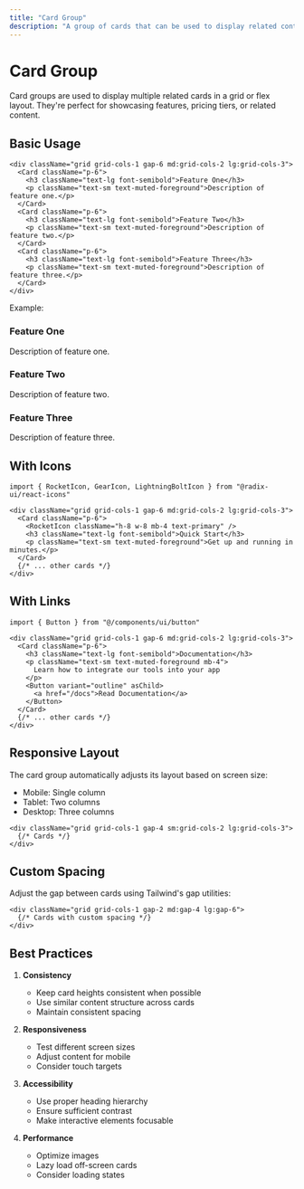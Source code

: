 ```yaml
---
title: "Card Group"
description: "A group of cards that can be used to display related content."
---
```




<DocsLayout title={frontmatter.title} description={frontmatter.description}>

# Card Group

Card groups are used to display multiple related cards in a grid or flex layout. They're perfect for showcasing features, pricing tiers, or related content.

## Basic Usage

```tsx
<div className="grid grid-cols-1 gap-6 md:grid-cols-2 lg:grid-cols-3">
  <Card className="p-6">
    <h3 className="text-lg font-semibold">Feature One</h3>
    <p className="text-sm text-muted-foreground">Description of feature one.</p>
  </Card>
  <Card className="p-6">
    <h3 className="text-lg font-semibold">Feature Two</h3>
    <p className="text-sm text-muted-foreground">Description of feature two.</p>
  </Card>
  <Card className="p-6">
    <h3 className="text-lg font-semibold">Feature Three</h3>
    <p className="text-sm text-muted-foreground">Description of feature three.</p>
  </Card>
</div>
```

Example:

<div className="grid grid-cols-1 gap-6 md:grid-cols-2 lg:grid-cols-3">
  <Card className="p-6">
    <h3 className="text-lg font-semibold">Feature One</h3>
    <p className="text-sm text-muted-foreground">Description of feature one.</p>
  </Card>
  <Card className="p-6">
    <h3 className="text-lg font-semibold">Feature Two</h3>
    <p className="text-sm text-muted-foreground">Description of feature two.</p>
  </Card>
  <Card className="p-6">
    <h3 className="text-lg font-semibold">Feature Three</h3>
    <p className="text-sm text-muted-foreground">Description of feature three.</p>
  </Card>
</div>

## With Icons

```tsx
import { RocketIcon, GearIcon, LightningBoltIcon } from "@radix-ui/react-icons"

<div className="grid grid-cols-1 gap-6 md:grid-cols-2 lg:grid-cols-3">
  <Card className="p-6">
    <RocketIcon className="h-8 w-8 mb-4 text-primary" />
    <h3 className="text-lg font-semibold">Quick Start</h3>
    <p className="text-sm text-muted-foreground">Get up and running in minutes.</p>
  </Card>
  {/* ... other cards */}
</div>
```

## With Links

```tsx
import { Button } from "@/components/ui/button"

<div className="grid grid-cols-1 gap-6 md:grid-cols-2 lg:grid-cols-3">
  <Card className="p-6">
    <h3 className="text-lg font-semibold">Documentation</h3>
    <p className="text-sm text-muted-foreground mb-4">
      Learn how to integrate our tools into your app
    </p>
    <Button variant="outline" asChild>
      <a href="/docs">Read Documentation</a>
    </Button>
  </Card>
  {/* ... other cards */}
</div>
```

## Responsive Layout

The card group automatically adjusts its layout based on screen size:

- Mobile: Single column
- Tablet: Two columns
- Desktop: Three columns

```tsx
<div className="grid grid-cols-1 gap-4 sm:grid-cols-2 lg:grid-cols-3">
  {/* Cards */}
</div>
```

## Custom Spacing

Adjust the gap between cards using Tailwind's gap utilities:

```tsx
<div className="grid grid-cols-1 gap-2 md:gap-4 lg:gap-6">
  {/* Cards with custom spacing */}
</div>
```

## Best Practices

1. **Consistency**
   - Keep card heights consistent when possible
   - Use similar content structure across cards
   - Maintain consistent spacing

2. **Responsiveness**
   - Test different screen sizes
   - Adjust content for mobile
   - Consider touch targets

3. **Accessibility**
   - Use proper heading hierarchy
   - Ensure sufficient contrast
   - Make interactive elements focusable

4. **Performance**
   - Optimize images
   - Lazy load off-screen cards
   - Consider loading states

</DocsLayout>